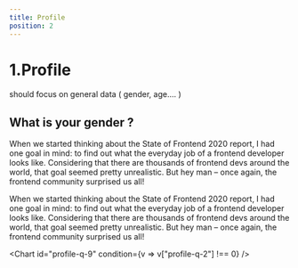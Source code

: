 ```yaml
---
title: Profile
position: 2
---
```


# 1.Profile

should focus on general data ( gender, age.... )

## What is your gender ?

When we started thinking about the State of Frontend 2020 report, I had one goal in mind: to find out what the everyday job of a frontend developer looks like. Considering that there are thousands of frontend devs around the world, that goal seemed pretty unrealistic. But hey man – once again, the frontend community surprised us all!

<Chart id="profile-q-0" pie title={false} />

When we started thinking about the State of Frontend 2020 report, I had one goal in mind: to find out what the everyday job of a frontend developer looks like. Considering that there are thousands of frontend devs around the world, that goal seemed pretty unrealistic. But hey man – once again, the frontend community surprised us all!

<Chart id="profile-q-1" />

<Chart id="profile-q-2" />

<Chart id="profile-q-4" pie />

<Chart id="profile-q-5" />

<Chart id="profile-q-6" />

<Chart id="profile-q-8" />

<Chart id="profile-q-9" condition={v => v["profile-q-2"] !== 0} />

<Chart id="profile-q-15" />
